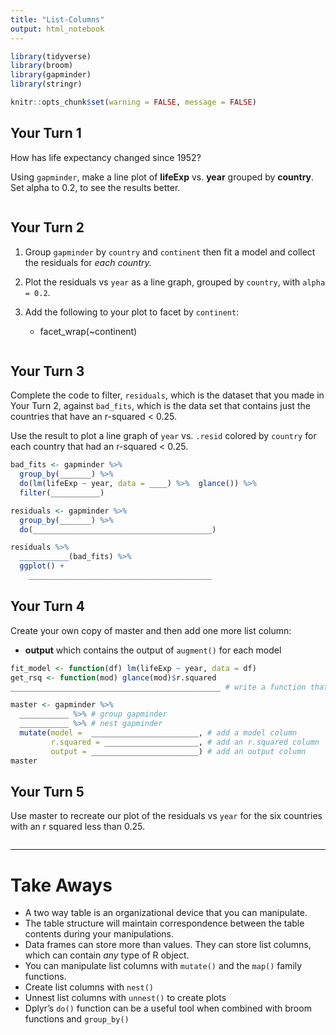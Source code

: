 ```yaml
---
title: "List-Columns"
output: html_notebook
---
```


```r
library(tidyverse)
library(broom)
library(gapminder)
library(stringr)

knitr::opts_chunk$set(warning = FALSE, message = FALSE)
```

## Your Turn 1

How has life expectancy changed since 1952?

Using `gapminder`, make a line plot of **lifeExp** vs. **year** grouped by **country**. Set alpha to 0.2, to see the results better.

```r

```

## Your Turn 2

1. Group `gapminder` by `country` and `continent` then fit a model and collect the residuals for *each country.*

2. Plot the residuals vs `year` as a line graph, grouped by `country`, with `alpha = 0.2`.

3. Add the following to your plot to facet by `continent`:

    + facet_wrap(~continent)

```r

```

## Your Turn 3

Complete the code to filter, `residuals`, which is the dataset that you made in Your Turn 2, against `bad_fits`, which is the data set that contains just the countries that have an r-squared < 0.25.

Use the result to plot a line graph of `year` vs. `.resid` colored by `country` for each country that had an r-squared < 0.25.

```r
bad_fits <- gapminder %>% 
  group_by(_______) %>% 
  do(lm(lifeExp ~ year, data = ____) %>%  glance()) %>% 
  filter(___________) 

residuals <- gapminder %>% 
  group_by(_______) %>% 
  do(________________________________________) 

residuals %>% 
  ___________(bad_fits) %>% 
  ggplot() +
    _________________________________________
```

## Your Turn 4

Create your own copy of master and then add one more list column: 

* **output** which contains the output of `augment()` for each model

```r
fit_model <- function(df) lm(lifeExp ~ year, data = df)
get_rsq <- function(mod) glance(mod)$r.squared
_______________________________________________ # write a function that applies augment ot a model

master <- gapminder %>% 
  ___________ %>% # group gapminder
  ___________ %>% # nest gapminder
  mutate(model =  ________________________, # add a model column
         r.squared = _____________________, # add an r.squared column
         output = ________________________) # add an output column
master
```

## Your Turn 5

Use master to recreate our plot of the residuals vs `year` for the six countries with an r squared less than 0.25.

```r
  
```

***

# Take Aways

* A two way table is an organizational device that you can manipulate.   
* The table structure will maintain correspondence between the table contents during your manipulations.  
* Data frames can store more than values. They can store list columns, which can contain _any_ type of R object.  
* You can manipulate list columns with `mutate()` and the `map()` family functions.  
* Create list columns with `nest()`  
* Unnest list columns with `unnest()` to create plots  
* Dplyr's `do()` function can be a useful tool when combined with broom functions and `group_by()`